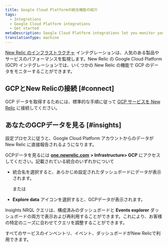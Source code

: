 ```yaml
---
title: Google Cloud Platformの統合機能の紹介
tags:
  - Integrations
  - Google Cloud Platform integrations
  - Get started
metaDescription: Google Cloud Platform integrations let you monitor your GCP data in New Relic.
translationType: machine
---
```


[New Relic のインフラストラクチャ](/docs/infrastructure/new-relic-infrastructure/getting-started/introduction-new-relic-infrastructure) インテグレーションは、人気のある製品やサービスのパフォーマンスを監視します。New Relic の Google Cloud Platform (GCP) インテグレーションでは、いくつかの New Relic の機能で GCP のデータをモニターすることができます。

## GCPとNew Relicの接続 [#connect]

GCP データを取得するためには、標準的な手順に従って [GCP サービスを New Relic](/docs/infrastructure/gcp-integrations) に接続してください。

## あなたのGCPデータを見る [#insights]

設定プロセスに従うと、Google Cloud Platform アカウントからのデータが New Relic に直接報告されるようになります。

GCPデータを見るには [**one.newrelic.com**](http://one.newrelic.com) **> Infrastructure> GCP** にアクセスしてください。記載されている統合のいずれかについて

* 統合名を選択すると、あらかじめ設定されたダッシュボードにデータが表示されます。

  または

* **Explore data** <Icon name="fe-database"/>アイコンを選択すると、GCPデータが表示されます。

Insights NRQL クエリは、構成済みのダッシュボードと **Events explorer** ダッシュボードの両方で表示および再利用することができます。これにより、お客様の特定のニーズに合わせてクエリを調整することができます。

すべてのサービスのインベントリ、イベント、ダッシュボードがNew Relicで利用できます。